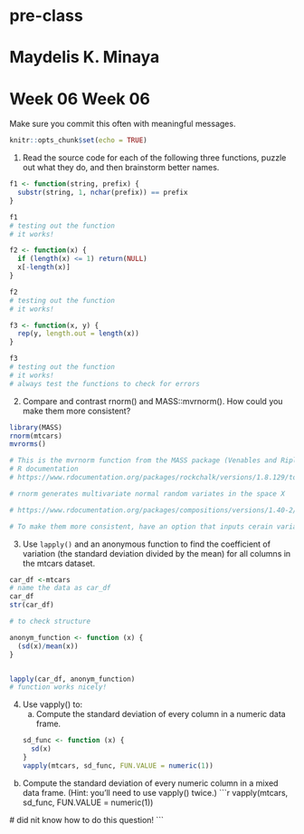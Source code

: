 # pre-class
# Maydelis K. Minaya
# Week 06 Week 06


Make sure you commit this often with meaningful messages. 

```r
knitr::opts_chunk$set(echo = TRUE)
```


1. Read the source code for each of the following three functions, puzzle out what they do, and then brainstorm better names.

``` r

f1 <- function(string, prefix) {
  substr(string, 1, nchar(prefix)) == prefix
}

f1
# testing out the function
# it works!

f2 <- function(x) {
  if (length(x) <= 1) return(NULL)
  x[-length(x)]
}

f2
# testing out the function
# it works!

f3 <- function(x, y) {
  rep(y, length.out = length(x))
}

f3
# testing out the function
# it works!
# always test the functions to check for errors
```

2. Compare and contrast rnorm() and MASS::mvrnorm(). How could you make them more consistent?

``` r

library(MASS)
rnorm(mtcars) 
mvrorms()

# This is the mvrnorm function from the MASS package (Venables and Ripley, 2002), with one small modification to facilitate replication of random samples. The aim is to make sure that, after the seed is reset, the first rows of generated data are identical no matter what value is chosen for n. The one can draw 100 observations, reset the seed, and then draw 110 observations, and the first 100 will match exactly. This is done to prevent unexpected and peculiar patterns that are observed when n is altered with MASS package's mvrnorm.
# R documentation 
# https://www.rdocumentation.org/packages/rockchalk/versions/1.8.129/topics/mvrnorm

# rnorm generates multivariate normal random variates in the space X

# https://www.rdocumentation.org/packages/compositions/versions/1.40-2/topics/rnorm

# To make them more consistent, have an option that inputs cerain variables that the use can pre-define
```


3. Use `lapply()` and an anonymous function to find the coefficient of variation (the standard deviation divided by the mean) for all columns in the mtcars dataset. 

``` r
car_df <-mtcars
# name the data as car_df
car_df
str(car_df)

# to check structure

anonym_function <- function (x) {
  (sd(x)/mean(x))
}


lapply(car_df, anonym_function)
# function works nicely!


```

4. Use vapply() to:
    a. Compute the standard deviation of every column in a numeric data frame.
    
    ```r
    
    sd_func <- function (x) {
      sd(x)
    }
    vapply(mtcars, sd_func, FUN.VALUE = numeric(1))
    
    ```
    
    
b. Compute the standard deviation of every numeric column in a mixed data frame. (Hint: you’ll need to use vapply() twice.)
    ```r
    vapply(mtcars, sd_func, FUN.VALUE = numeric(1))
   
  # did nit know how to do this question!
    ```

